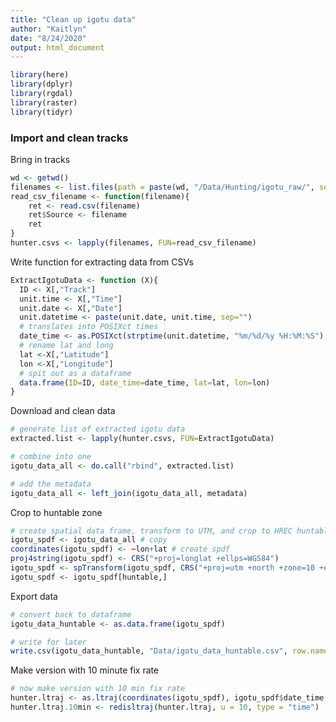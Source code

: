 ```yaml
---
title: "Clean up igotu data"
author: "Kaitlyn"
date: "8/24/2020"
output: html_document
---
```


```r
library(here)
library(dplyr)
library(rgdal)
library(raster)
library(tidyr)
```

### Import and clean tracks

Bring in tracks
```r
wd <- getwd()
filenames <- list.files(path = paste(wd, "/Data/Hunting/igotu_raw/", sep=""), pattern = NULL, all.files = FALSE, full.names = TRUE, recursive = FALSE, ignore.case = FALSE)
read_csv_filename <- function(filename){
    ret <- read.csv(filename)
    ret$Source <- filename
    ret
}
hunter.csvs <- lapply(filenames, FUN=read_csv_filename)
```

Write function for extracting data from CSVs
```r
ExtractIgotuData <- function (X){
  ID <- X[,"Track"]
  unit.time <- X[,"Time"]
  unit.date <- X[,"Date"]
  unit.datetime <- paste(unit.date, unit.time, sep="")
  # translates into POSIXct times
  date_time <- as.POSIXct(strptime(unit.datetime, "%m/%d/%y %H:%M:%S"), tz="America/Los_Angeles")
  # rename lat and long
  lat <-X[,"Latitude"]
  lon <-X[,"Longitude"]
  # spit out as a dataframe
  data.frame(ID=ID, date_time=date_time, lat=lat, lon=lon)
}
```

Download and clean data
```r
# generate list of extracted igotu data
extracted.list <- lapply(hunter.csvs, FUN=ExtractIgotuData)

# combine into one
igotu_data_all <- do.call("rbind", extracted.list) 

# add the metadata
igotu_data_all <- left_join(igotu_data_all, metadata)
```

Crop to huntable zone
```r
# create spatial data frame, transform to UTM, and crop to HREC huntable zone
igotu_spdf <- igotu_data_all # copy
coordinates(igotu_spdf) <- ~lon+lat # create spdf
proj4string(igotu_spdf) <- CRS("+proj=longlat +ellps=WGS84")
igotu_spdf <- spTransform(igotu_spdf, CRS("+proj=utm +north +zone=10 +ellps=WGS84 +units=m"))
igotu_spdf <- igotu_spdf[huntable,]
```

Export data
```r
# convert back to dataframe
igotu_data_huntable <- as.data.frame(igotu_spdf)

# write for later
write.csv(igotu_data_huntable, "Data/igotu_data_huntable.csv", row.names=F)
```

Make version with 10 minute fix rate
```r
# now make version with 10 min fix rate
hunter.ltraj <- as.ltraj(coordinates(igotu_spdf), igotu_spdf$date_time, id = igotu_spdf$ID, typeII = TRUE)
hunter.ltraj.10min <- redisltraj(hunter.ltraj, u = 10, type = "time")
```